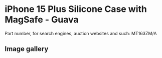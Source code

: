 
# iPhone 15 Plus Silicone Case with MagSafe - Guava

Part number, for search engines, auction websites and such: MT163ZM/A

## Image gallery

<div style={{ width: "768px" }}>
  <GalleryComponent
    images={[
      {
        original: "/everysource/MT163.webp",
        thumbnail: "/everypreview/MT163.webp",
      },
      {
        original: "/everysource/MT163_AV1.webp",
        thumbnail: "/everypreview/MT163_AV1.webp",
      },
      {
        original: "/everysource/MT163_AV2.webp",
        thumbnail: "/everypreview/MT163_AV2.webp",
      },
      {
        original: "/everysource/MT163_AV3.webp",
        thumbnail: "/everypreview/MT163_AV3.webp",
      },
      {
        original: "/everysource/MT163_AV4.webp",
        thumbnail: "/everypreview/MT163_AV4.webp",
      }
    ]}
  />
</div>